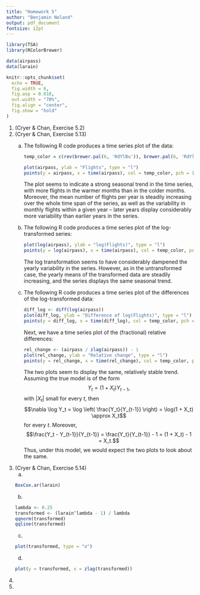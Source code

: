 ```yaml
---
title: "Homework 5"
author: "Benjamin Noland"
output: pdf_document
fontsize: 12pt
---
```


```r
library(TSA)
library(RColorBrewer)

data(airpass)
data(larain)

knitr::opts_chunk$set(
  echo = TRUE,
  fig.width = 6,
  fig.asp = 0.618,
  out.width = "70%",
  fig.align = "center",
  fig.show = "hold"
)
```

\newcommand{\var}{\mathrm{Var}}
\newcommand{\cov}{\mathrm{Cov}}
\newcommand{\corr}{\mathrm{Corr}}
\newcommand{\E}{\mathrm{E}}
\newcommand{\pr}{\mathrm{P}}

1. (Cryer & Chan, Exercise 5.2)
2. (Cryer & Chan, Exercise 5.13)
    a. The following R code produces a time series plot of the data:
    
        ```r
        temp_color = c(rev(brewer.pal(6, 'RdYlBu')), brewer.pal(6, 'RdYlBu'))
        
        plot(airpass, ylab = "Flights", type = "l")
        points(y = airpass, x = time(airpass), col = temp_color, pch = 15)
        ```
    
        The plot seems to indicate a strong seasonal trend in the time series,
        with more flights in the warmer months than in the colder months.
        Moreover, the mean number of flights per year is steadily increasing
        over the whole time span of the series, as well as the variability in
        monthly flights within a given year -- later years display considerably
        more variability than earlier years in the series.
        
    b. The following R code produces a time series plot of the log-transformed
    series:
    
        ```r
        plot(log(airpass), ylab = "log(Flights)", type = "l")
        points(y = log(airpass), x = time(airpass), col = temp_color, pch = 15)
        ```

        The log transformation seems to have considerably dampened the yearly
        variability in the series. However, as in the untransformed case, the
        yearly means of the transformed data are steadily increasing, and the
        series displays the same seasonal trend.
        
    c. The following R code produces a time series plot of the differences of
    the log-transformed data:
    
        ```r
        diff_log <- diff(log(airpass))
        plot(diff_log, ylab = "Difference of log(Flights)", type = "l")
        points(y = diff_log, x = time(diff_log), col = temp_color, pch = 15)
        ```
        
        Next, we have a time series plot of the (fractional) relative
        differences:
        
        ```r
        rel_change <- (airpass / zlag(airpass)) - 1
        plot(rel_change, ylab = "Relative change", type = "l")
        points(y = rel_change, x = time(rel_change), col = temp_color, pch = 15)
        ```
        
        The two plots seem to display the same, relatively stable trend. Assuming
        the true model is of the form
        $$Y_t = (1 + X_t) Y_{t-1},$$
        with $|X_t|$ small for every $t$, then
        $$\nabla \log Y_t
          = \log \left( \frac{Y_t}{Y_{t-1}} \right)
          = \log(1 + X_t) \approx X_t$$
        for every $t$. Moreover,
        $$\frac{Y_t - Y_{t-1}}{Y_{t-1}}
          = \frac{Y_t}{Y_{t-1}} - 1
          = (1 + X_t) - 1 = X_t.$$
        Thus, under this model, we would expect the two plots to look about the
        same.

3. (Cryer & Chan, Exercise 5.14)
    a.
```r
BoxCox.ar(larain)
```

    b.
```r
lambda <- 0.25
transformed <- (larain^lambda - 1) / lambda
qqnorm(transformed)
qqline(transformed)
```

    c.
```r
plot(transformed, type = "o")
```

    d.
```r
plot(y = transformed, x = zlag(transformed))
```


4.
5.
